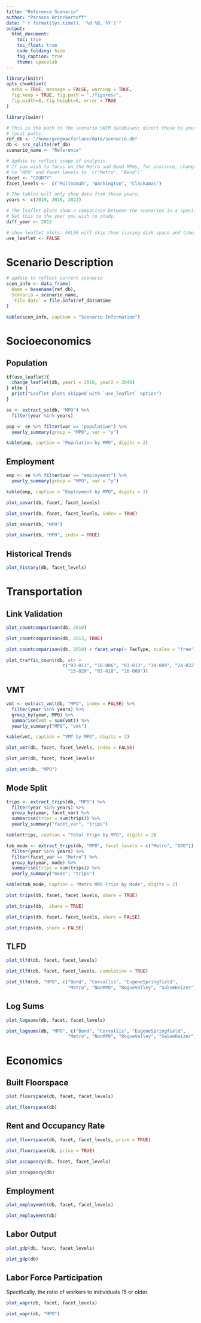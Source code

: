 ```yaml
---
title: "Reference Scenario"
author: "Parsons Brinckerhoff"
date: "`r format(Sys.time(), '%d %B, %Y')`"
output: 
  html_document:
    toc: true
    toc_float: true
    code_folding: hide
    fig_caption: true
    theme: spacelab
---
```


```r
library(knitr)
opts_chunk$set(
  echo = TRUE, message = FALSE, warning = TRUE,
  fig.keep = TRUE, fig.path = "./figures/",
  fig.width=8, fig.height=6, error = TRUE
)

library(swimr)
```

```r
# This is the path to the scenario SWIM databases; direct these to your
# local paths.
ref_db <- "/home/gregmacfarlane/data/scenario.db"
db <- src_sqlite(ref_db)
scenario_name <- "Reference"

# Update to reflect scope of analysis.
# If you wish to focus on the Metro and Bend MPOs, for instance, change `facet`
# to "MPO" and facet_levels to `c("Metro", "Bend")`
facet <- "COUNTY" 
facet_levels <-  c("Multnomah", "Washington", "Clackamas")

# The tables will only show data from these years.
years <- c(2010, 2016, 2022)

# The leaflet plots show a comparison between the scenarios in a specific year.
# Set this to the year you wish to study.
diff_year <- 2012 

# show leaflet plots; FALSE will skip them (saving disk space and time)
use_leaflet <- FALSE
```



# Scenario Description 


```r
# update to reflect current scenario
scen_info <- data_frame(
  Name = basename(ref_db),
  Scenario = scenario_name,
  `File date` = file.info(ref_db)$mtime
)

kable(scen_info, caption = "Scenario Information")
```

# Socioeconomics {.tabset}

## Population 

```r
if(use_leaflet){
  change_leaflet(db, year1 = 2010, year2 = 2040)
} else {
  print("Leaflet plots skipped with `use_leaflet` option")
}
```

```r
se <- extract_se(db, "MPO") %>%
  filter(year %in% years)
```

```r
pop <- se %>% filter(var == "population") %>%
  yearly_summary(group = "MPO", var = "y")

kable(pop, caption = "Population by MPO", digits = 2)
```


## Employment
```r
emp <- se %>% filter(var == "employment") %>%
  yearly_summary(group = "MPO", var = "y")

kable(emp, caption = "Employment by MPO", digits = 2)
```


```r
plot_sevar(db, facet, facet_levels)
```

```r
plot_sevar(db, facet, facet_levels, index = TRUE)
```

```r
plot_sevar(db, "MPO")
```

```r
plot_sevar(db, "MPO", index = TRUE)
```

## Historical Trends
```r
plot_history(db, facet_levels)
```


# Transportation {.tabset}

## Link Validation
```r
plot_countcomparison(db, 2010)
```

```r
plot_countcomparison(db, 2013, TRUE)
```

```r
plot_countcomparison(db, 2010) + facet_wrap(~ FacType, scales = "free")
```

```r
plot_traffic_count(db, atr = 
                     c("03-011", "10-006", "03-013", "34-009", "24-022", 
                       "15-020", "03-018", "10-008"))
```


## VMT

```r
vmt <- extract_vmt(db, "MPO", index = FALSE) %>%
  filter(year %in% years) %>%
  group_by(year, MPO) %>%
  summarise(vmt = sum(vmt)) %>%
  yearly_summary("MPO", "vmt")

kable(vmt, caption = "VMT by MPO", digits = 2)
```


```r
plot_vmt(db, facet, facet_levels, index = FALSE)
```

```r
plot_vmt(db, facet, facet_levels)
```

```r
plot_vmt(db, "MPO")
```



## Mode Split
```r
trips <- extract_trips(db, "MPO") %>%
  filter(year %in% years) %>%
  group_by(year, facet_var) %>%
  summarise(trips = sum(trips)) %>%
  yearly_summary("facet_var", "trips")

kable(trips, caption = "Total Trips by MPO", digits = 2)
```

```r
tab_mode <- extract_trips(db, "MPO", facet_levels = c("Metro", "OOO")) %>%
  filter(year %in% years) %>%
  filter(facet_var == "Metro") %>%
  group_by(year, mode) %>%
  summarise(trips = sum(trips)) %>%
  yearly_summary("mode", "trips")

kable(tab_mode, caption = "Metro MPO Trips by Mode", digits = 2)
```

```r
plot_trips(db, facet, facet_levels, share = TRUE)
```

```r
plot_trips(db,  share = TRUE)
```

```r
plot_trips(db, facet, facet_levels, share = FALSE)
```

```r
plot_trips(db, share = FALSE)
```



## TLFD

```r
plot_tlfd(db, facet, facet_levels)
```

```r
plot_tlfd(db, facet, facet_levels, cumulative = TRUE)
```

```r
plot_tlfd(db, "MPO", c("Bend", "Corvallis", "EugeneSpringfield",
                       "Metro", "NonMPO", "RogueValley", "SalemKeizer"))
```

## Log Sums
```r
plot_logsums(db, facet, facet_levels)
```

```r
plot_logsums(db, "MPO", c("Bend", "Corvallis", "EugeneSpringfield",
                       "Metro", "NonMPO", "RogueValley", "SalemKeizer"))
```


# Economics{.tabset}

## Built Floorspace
```r
plot_floorspace(db, facet, facet_levels)
```

```r
plot_floorspace(db)
```

## Rent and Occupancy Rate
```r
plot_floorspace(db, facet, facet_levels, price = TRUE)
```

```r
plot_floorspace(db, price = TRUE)
```

```r
plot_occupancy(db, facet, facet_levels)
```

```r
plot_occupancy(db)
```


## Employment

```r
plot_employment(db, facet, facet_levels)
```

```r
plot_employment(db)
```

## Labor Output

```r
plot_gdp(db, facet, facet_levels)
```

```r
plot_gdp(db)
```

## Labor Force Participation

Specifically, the ratio of workers to individuals 15 or older.

```r
plot_wapr(db, facet, facet_levels)
```

```r
plot_wapr(db, "MPO")
```
